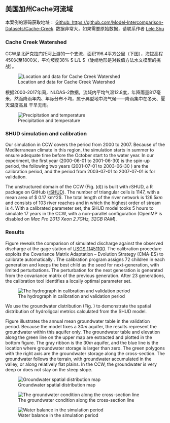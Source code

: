 ## 美国加州Cache河流域

本案例的源码获取地址：
<!-- [![DOI](https://zenodo.org/badge/226413148.svg)](https://zenodo.org/badge/latestdoi/226413148) and -->
[Github: https://github.com/Model-Intercomparison-Datasets/Cache-Creek](https://github.com/Model-Intercomparison-Datasets/Cache-Creek). 数据非常大，如果需要原始数据，请联系作者 [Lele Shu](mailto:shulele@lzb.ac.cn)


### Cache Creek Watershed

CCW是北萨克拉门托河上游的一个支流，面积196.4平方公里（下图），海拔高程450米至1800米，平均坡度38% $ L/L $（陡峭地形是对数值方法水文模型的挑战）。


![Location and data for Cache Creek Watershed](Fig/Example/CacheCreek/sac5_map.png)

根据2000-2017年间，NLDAS-2数据，流域内平均气温12.8度，年降雨量817毫米，然而降雨年内、年际分布不均，属于典型地中海气候——降雨集中在冬天、夏天温度高且 干旱无雨。

![Precipitation and temperature](Fig/Example/CacheCreek/sac5_PT.png)

### SHUD simulation and calibration

Our simulation in CCW covers the period from 2000 to 2007. Because of the Mediterranean climate in this region, the simulation starts in summer to ensure adequate time before the October start to the water year. In our experiment, the first year (2000-06-01 to 2001-06-30) is the spin-up period, the following two years (2001-07-01 to 2003-06-30 ) are the calibration period, and the period from 2003-07-01 to 2007-07-01 is for validation.

The unstructured domain of the CCW (Fig. \ref{fig:sh} (d)) is built with rSHUD, a R package on GitHub ([rSHUD]( https://github.com/shud-system/rSHUD)). The number of triangular cells is 1147, with a mean area of $ 0.17 km^2$. The total length of the river network is $126.5 km$ and consists of 103 river reaches and in which the highest order of stream is 4. With a calibrated parameter set, the SHUD model tooks 5 hours to simulate 17 years in the CCW, with a non-parallel configuration (OpenMP is disabled on *Mac Pro 2013 Xeon 2.7GHz, 32GB RAM*).

### Results

Figure \ref{fig:sh_calib} reveals the comparison of simulated discharge against the observed discharge at the gage station of [USGS 11451100](https://waterdata.usgs.gov/ca/nwis/uv/?site_no=11451100).
The calibration procedure exploits the Covariance Matrix Adaptation -- Evolution Strategy (CMA-ES) to calibrate automatically \citep{Hansen2016}. The calibration program assigns 72 children in each generation and keeps the best child as the seed for next-generation, with limited perturbations. The perturbation for the next generation is generated from the covariance matrix of the previous generation. After 23 generations, the calibration tool identifies a locally optimal parameter set.

![The hydrograph in calibration and validation period](Fig/Example/CacheCreek/sac5_hydrograph_daily.png)

We use the groundwater distribution (Fig. \ref{fig:sh_gw}) to demonstrate the spatial distribution of hydroligcal metrics calculated from the SHUD model.

Figure \ref{fig:sh_gw} illustrates the annual mean groundwater table in the validation period. Because the model fixes a $30 m$ aquifer, the results represent the groundwater within this aquifer only.
 The groundwater table and elevation along the green line on the upper map are extracted and plotted in the bottom figure. The gray ribbon is the $30 m$ aquifer, and the blue line is the location where groundwater storage is larger than zero. The green polygons with the right axis are the groundwater storage along the cross-section.  The groundwater follows the terrain, with groundwater accumulated in the valley, or along relatively flat plains. In the CCW, the groundwater is very deep or does not stay on the steep slope.


![Groundwater spatial distribution map](Fig/Example/CacheCreek/sac5_rgw.png)

![The groundwater condition along the cross-section line](Fig/Example/CacheCreek/sac5_sgw.png)

![Water balance in the simulation period](Fig/Example/CacheCreek/sac5_wb.png)

